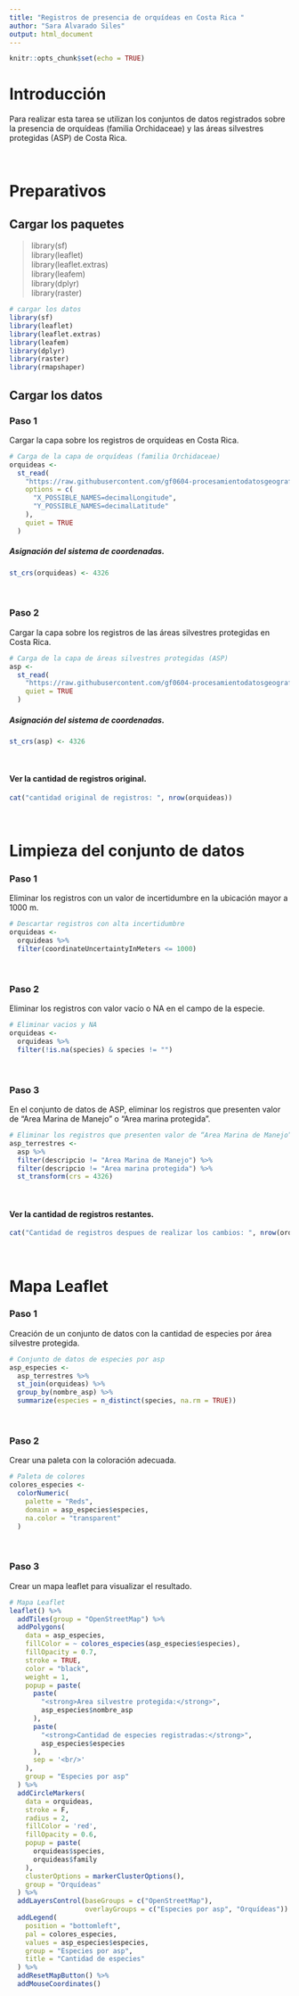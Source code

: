 ```yaml
---
title: "Registros de presencia de orquídeas en Costa Rica "
author: "Sara Alvarado Siles"
output: html_document
---
```

```r
knitr::opts_chunk$set(echo = TRUE)
```

# Introducción
Para realizar esta tarea se utilizan los conjuntos de datos registrados sobre la presencia de orquídeas (familia Orchidaceae) y las áreas silvestres protegidas (ASP) de Costa Rica.

<br/>

# Preparativos

## Cargar los paquetes

>library(sf)  
 library(leaflet)  
 library(leaflet.extras)  
 library(leafem)  
 library(dplyr)  
 library(raster)  
 
```r
# cargar los datos
library(sf)
library(leaflet)
library(leaflet.extras)
library(leafem)
library(dplyr)
library(raster)
library(rmapshaper)
```

## Cargar los datos 

### Paso 1

Cargar la capa sobre los registros de orquídeas en Costa Rica.

```r
# Carga de la capa de orquídeas (familia Orchidaceae)
orquideas <-
  st_read(
    "https://raw.githubusercontent.com/gf0604-procesamientodatosgeograficos/2021i-datos/main/gbif/orchidaceae-cr-registros.csv",
    options = c(
      "X_POSSIBLE_NAMES=decimalLongitude",
      "Y_POSSIBLE_NAMES=decimalLatitude"
    ),
    quiet = TRUE
  )
```

##### Asignación del sistema de coordenadas.

```r
st_crs(orquideas) <- 4326
```
<br/>

### Paso 2

Cargar la capa sobre los registros de las áreas silvestres protegidas en Costa Rica.

```r
# Carga de la capa de áreas silvestres protegidas (ASP)
asp <-
  st_read(
    "https://raw.githubusercontent.com/gf0604-procesamientodatosgeograficos/2021i-datos/main/sinac/asp/asp-wgs84.geojson",
    quiet = TRUE
  )
```

##### Asignación del sistema de coordenadas.

```r
st_crs(asp) <- 4326
```
<br/>

#### Ver la cantidad de registros original.

```r
cat("cantidad original de registros: ", nrow(orquideas))
```
<br/>

# Limpieza del conjunto de datos

### Paso 1

Eliminar los registros con un valor de incertidumbre en la ubicación mayor a 1000 m. 

```r
# Descartar registros con alta incertidumbre 
orquideas <- 
  orquideas %>%
  filter(coordinateUncertaintyInMeters <= 1000)
```
<br/>

### Paso 2

Eliminar los registros con valor vacío o NA en el campo de la especie.

```r
# Eliminar vacios y NA
orquideas <-
  orquideas %>%
  filter(!is.na(species) & species != "") 
```
<br/>

### Paso 3

En el conjunto de datos de ASP, eliminar los registros que presenten valor de “Area Marina de Manejo” o “Area marina protegida”.

```r
# Eliminar los registros que presenten valor de “Area Marina de Manejo” o “Area marina protegida”
asp_terrestres <-
  asp %>%
  filter(descripcio != "Area Marina de Manejo") %>%
  filter(descripcio != "Area marina protegida") %>%
  st_transform(crs = 4326)
```
<br/>

#### Ver la cantidad de registros restantes.

```r
cat("Cantidad de registros despues de realizar los cambios: ", nrow(orquideas))
```
<br/>

# Mapa Leaflet


### Paso 1

Creación de un conjunto de datos con la cantidad de especies por área silvestre protegida.

```r
# Conjunto de datos de especies por asp
asp_especies <-
  asp_terrestres %>%
  st_join(orquideas) %>%
  group_by(nombre_asp) %>%
  summarize(especies = n_distinct(species, na.rm = TRUE)) 
```
<br/>

### Paso 2

Crear una paleta con la coloración adecuada.

```r
# Paleta de colores
colores_especies <-
  colorNumeric(
    palette = "Reds",
    domain = asp_especies$especies,
    na.color = "transparent"
  )
```
<br/>

### Paso 3

Crear un mapa leaflet para visualizar el resultado.

```r
# Mapa Leaflet
leaflet() %>%
  addTiles(group = "OpenStreetMap") %>%
  addPolygons(
    data = asp_especies,
    fillColor = ~ colores_especies(asp_especies$especies),
    fillOpacity = 0.7,
    stroke = TRUE,
    color = "black",
    weight = 1,
    popup = paste(
      paste(
        "<strong>Area silvestre protegida:</strong>",
        asp_especies$nombre_asp
      ),
      paste(
        "<strong>Cantidad de especies registradas:</strong>",
        asp_especies$especies
      ),
      sep = '<br/>'
    ),
    group = "Especies por asp"
  ) %>%
  addCircleMarkers(
    data = orquideas,
    stroke = F,
    radius = 2,
    fillColor = 'red',
    fillOpacity = 0.6,
    popup = paste(
      orquideas$species,
      orquideas$family
    ),
    clusterOptions = markerClusterOptions(),
    group = "Orquídeas"
  ) %>%
  addLayersControl(baseGroups = c("OpenStreetMap"),
                   overlayGroups = c("Especies por asp", "Orquídeas")) %>%
  addLegend(
    position = "bottomleft",
    pal = colores_especies,
    values = asp_especies$especies,
    group = "Especies por asp",
    title = "Cantidad de especies"
  ) %>%
  addResetMapButton() %>%
  addMouseCoordinates() 
```

